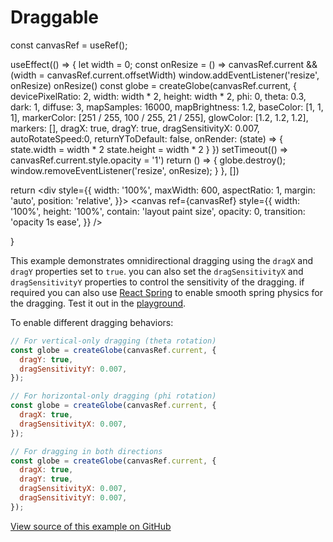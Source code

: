 # Draggable


  const canvasRef = useRef();
  
  useEffect(() => {
    let width = 0;
    const onResize = () => canvasRef.current && (width = canvasRef.current.offsetWidth)
    window.addEventListener('resize', onResize)
    onResize()
    const globe = createGlobe(canvasRef.current, {
      devicePixelRatio: 2,
      width: width * 2,
      height: width * 2,
      phi: 0,
      theta: 0.3,
      dark: 1,
      diffuse: 3,
      mapSamples: 16000,
      mapBrightness: 1.2,
      baseColor: [1, 1, 1],
      markerColor: [251 / 255, 100 / 255, 21 / 255],
      glowColor: [1.2, 1.2, 1.2],
      markers: [],
      dragX: true,
      dragY: true,
      dragSensitivityX: 0.007,
      autoRotateSpeed:0,
      returnYToDefault: false,
      onRender: (state) => {
        state.width = width * 2
        state.height = width * 2
      }
    })
    setTimeout(() => canvasRef.current.style.opacity = '1')
    return () => { 
      globe.destroy();
      window.removeEventListener('resize', onResize);
    }
  }, [])
  
  return <div style={{
    width: '100%',
    maxWidth: 600,
    aspectRatio: 1,
    margin: 'auto',
    position: 'relative',
  }}>
    <canvas
      ref={canvasRef}
      style={{
        width: '100%',
        height: '100%',
        contain: 'layout paint size',
        opacity: 0,
        transition: 'opacity 1s ease',
      }}
    />
  </div>
}

<Cobe/>

This example demonstrates omnidirectional dragging using the `dragX` and `dragY` properties set to `true`.
you can also set the `dragSensitivityX` and `dragSensitivityY` properties to control the sensitivity of the dragging.
if required you can also use [React Spring](https://react-spring.dev) to enable smooth spring physics for the dragging. Test it out in the [playground](https://cobe.vercel.app/playground).

To enable different dragging behaviors:

```jsx
// For vertical-only dragging (theta rotation)
const globe = createGlobe(canvasRef.current, {
  dragY: true,
  dragSensitivityY: 0.007,
});

// For horizontal-only dragging (phi rotation)
const globe = createGlobe(canvasRef.current, {
  dragX: true,
  dragSensitivityX: 0.007,
});

// For dragging in both directions
const globe = createGlobe(canvasRef.current, {
  dragX: true,
  dragY: true, 
  dragSensitivityX: 0.007,
  dragSensitivityY: 0.007,
});
```

[View source of this example on GitHub](https://github.com/shuding/cobe/blob/main/website/pages/docs/showcases/draggable.mdx?plain=1)

